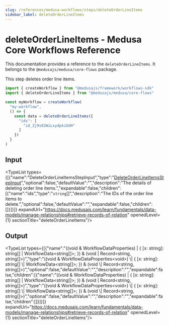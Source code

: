 ```yaml
---
slug: /references/medusa-workflows/steps/deleteOrderLineItems
sidebar_label: deleteOrderLineItems
---
```



# deleteOrderLineItems - Medusa Core Workflows Reference

This documentation provides a reference to the `deleteOrderLineItems`. It belongs to the `@medusajs/medusa/core-flows` package.

This step deletes order line items.

```ts title="src/workflows/my-workflow.ts"
import { createWorkflow } from "@medusajs/framework/workflows-sdk"
import { deleteOrderLineItems } from "@medusajs/medusa/core-flows"

const myWorkflow = createWorkflow(
  "my-workflow",
  () => {
    const data = deleteOrderLineItems({
      "ids": [
        "id_Zj9s82WiLxydpkiUdH"
      ]
    })
  }
)
```
  

## Input

<TypeList types={[{"name":"DeleteOrderLineItemsStepInput","type":"[DeleteOrderLineItemsStepInput](../../../../interfaces/core_flows.DeleteOrderLineItemsStepInput/page.mdx)","optional":false,"defaultValue":"","description":"The details of deleting order line items.","expandable":false,"children":[{"name":"ids","type":"`string`[]","description":"The IDs of the order line items to delete.","optional":false,"defaultValue":"","expandable":false,"children":[]}]}]} expandUrl="https://docs.medusajs.com/learn/fundamentals/data-models/manage-relationships#retrieve-records-of-relation" openedLevel={1} sectionTitle="deleteOrderLineItems"/>

## Output

<TypeList types={[{"name":"((void & WorkflowDataProperties<void>) | { [x: string]: string[] | WorkflowData<string[]>; }) & (void | Record<string, string[]>)","type":"((void & WorkflowDataProperties&#60;void&#62;) \\| &#123; [x: string]: string[] \\| WorkflowData&#60;string[]&#62;; &#125;) & (void \\| Record&#60;string, string[]&#62;)","optional":false,"defaultValue":"","description":"","expandable":false,"children":[{"name":"((void & WorkflowDataProperties<void>) | { [x: string]: string[] | WorkflowData<string[]>; }) & (void | Record<string, string[]>)","type":"((void & WorkflowDataProperties&#60;void&#62;) \\| &#123; [x: string]: string[] \\| WorkflowData&#60;string[]&#62;; &#125;) & (void \\| Record&#60;string, string[]&#62;)","optional":false,"defaultValue":"","description":"","expandable":false,"children":[]}]}]} expandUrl="https://docs.medusajs.com/learn/fundamentals/data-models/manage-relationships#retrieve-records-of-relation" openedLevel={1} sectionTitle="deleteOrderLineItems"/>
